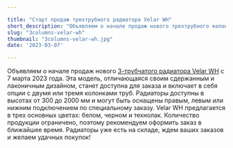 ```yaml
---

title: "Старт продаж трехтрубного радиатора Velar WH"
short_description: "Объявляем о начале продаж нового трехтрубного колончатого радиатора VELAR WH с 7 марта 2023 года. "
slug: "3columns-velar-wh"
thumbnail: "3columns-velar-wh.jpg"
date: '2023-03-07'

---
```


Объявляем о начале продаж нового [<span class="text-red-500 hover:underline">3-трубчатого радиатора Velar WH</span>](/columns) с 7 марта 2023 года. Эта модель, отличающаяся своим сдержанным и лаконичным дизайном, станет доступна для заказа и включает в себя опции с двумя или тремя колонками труб. Радиаторы доступны в высотах от 300 до 2000 мм и могут быть оснащены правым, левым или нижним подключением по специальному заказу. Velar WH предлагается в трех основных цветах: белом, черном и технолак. Количество продукции ограничено, поэтому рекомендуем оформить заказ в ближайшее время. Радиаторы уже есть на складе, ждем ваших заказов и желаем удачных покупок!
